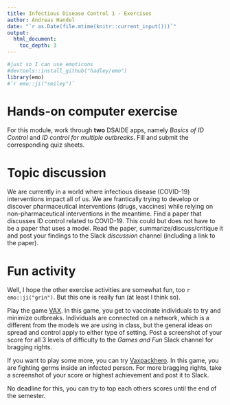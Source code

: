 ```yaml
---
title: Infectious Disease Control 1 - Exercises 
author: Andreas Handel
date: "`r as.Date(file.mtime(knitr::current_input()))`"
output: 
  html_document:
    toc_depth: 3
---
```



```r
#just so I can use emoticons
#devtools::install_github("hadley/emo")
library(emo)
#`r emo::ji("smiley")`
```

# Hands-on computer exercise

For this module, work through **two** DSAIDE apps, namely _Basics of ID Control_ and _ID control for multiple outbreaks_. Fill and submit the corresponding quiz sheets.

# Topic discussion 

We are currently in a world where infectious disease (COVID-19) interventions impact all of us. We are frantically trying to develop or discover pharmaceutical interventions (drugs, vaccines) while relying on non-pharmaceutical interventions in the meantime. Find a paper that discusses ID control related to COVID-19. This could but does not have to be a paper that uses a model. Read the paper, summarize/discuss/critique it and post your findings to the Slack _discussion_ channel (including a link to the paper).


# Fun activity

Well, I hope the other exercise activities are somewhat fun, too `r emo::ji("grin")`. But this one is really fun (at least I think so). 

Play the game [VAX](http://vax.herokuapp.com/). In this game, you get to vaccinate individuals to try and minimize outbreaks. Individuals are connected on a network, which is a different from the models we are using in class, but the general ideas on spread and control apply to either type of setting. Post a screenshot of your score for all 3 levels of difficulty to the _Games and Fun_ Slack channel for bragging rights.

If you want to play some more, you can try [Vaxpackhero](http://vaxpackhero.com/). In this game, you are fighting germs inside an infected person. For more bragging rights, take a screenshot of your score or highest achievement and post it to Slack. 

No deadline for this, you can try to top each others scores until the end of the semester.


